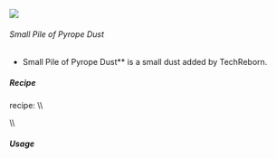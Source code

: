 ![](/mods/techreborn/small_pile_of_pyrope_dust.png)

###### Small Pile of Pyrope Dust

- Small Pile of Pyrope Dust** is a small dust added by
        TechReborn.


##### Recipe

<Mcitem id="minecraft:crafting_table"/> recipe: \\\\
<Recipe recipe=" input air air air input air techreborn:pyrope_dust air
input air air air output techreborn:small_pile_of_pyrope_dust,4
"/>

\\\\

##### Usage

<Recipe recipe=" input techreborn:small_pile_of_pyrope_dust
techreborn:small_pile_of_pyrope_dust air input
techreborn:small_pile_of_pyrope_dust
techreborn:small_pile_of_pyrope_dust air input air air air output
techreborn:pyrope_dust "/>
